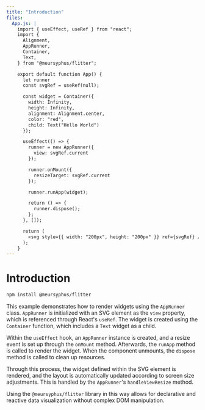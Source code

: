```yaml
---
title: "Introduction"
files:
  App.js: |
    import { useEffect, useRef } from "react";
    import {
      Alignment,
      AppRunner,
      Container,
      Text,
    } from "@meursyphus/flitter";

    export default function App() {
      let runner
      const svgRef = useRef(null);

      const widget = Container({
        width: Infinity,
        height: Infinity,
        alignment: Alignment.center,
        color: "red",
        child: Text("Hello World")
      });

      useEffect(() => {
        runner = new AppRunner({
          view: svgRef.current
        });

        runner.onMount({
          resizeTarget: svgRef.current
        });

        runner.runApp(widget);

        return () => {
          runner.dispose();
        };
      }, []);

      return (
        <svg style={{ width: "200px", height: "200px" }} ref={svgRef} />
      );
    }
---
```


# Introduction

```bash
npm install @meursyphus/flitter
```

This example demonstrates how to render widgets using the `AppRunner` class. `AppRunner` is initialized with an SVG element as the `view` property, which is referenced through React's `useRef`. The widget is created using the `Container` function, which includes a `Text` widget as a child.

Within the `useEffect` hook, an `AppRunner` instance is created, and a resize event is set up through the `onMount` method. Afterwards, the `runApp` method is called to render the widget. When the component unmounts, the `dispose` method is called to clean up resources.

Through this process, the widget defined within the SVG element is rendered, and the layout is automatically updated according to screen size adjustments. This is handled by the `AppRunner`'s `handleViewResize` method.

Using the `@meursyphus/flitter` library in this way allows for declarative and reactive data visualization without complex DOM manipulation.

